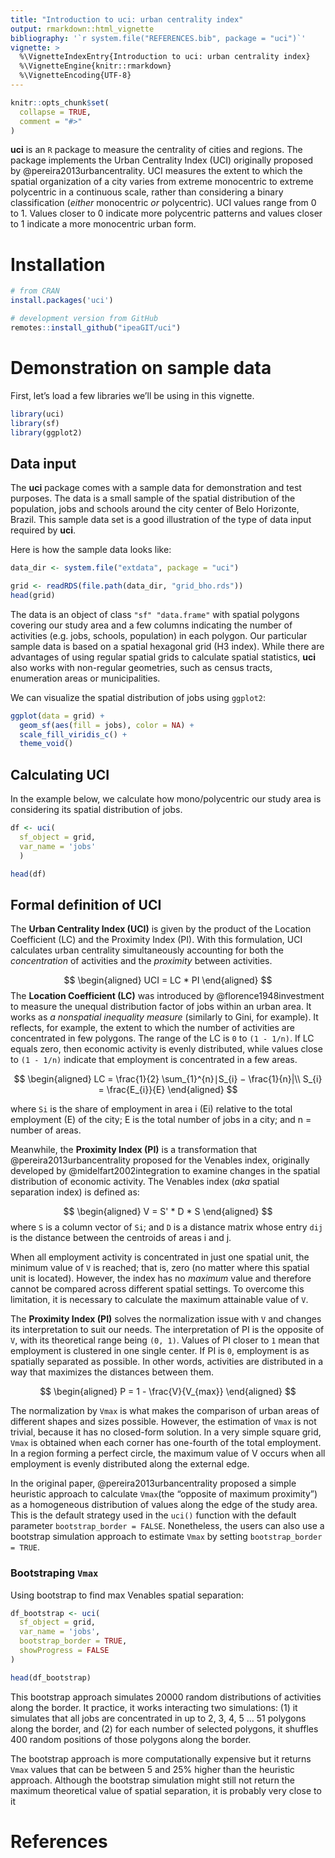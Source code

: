 ```yaml
---
title: "Introduction to uci: urban centrality index"
output: rmarkdown::html_vignette
bibliography: '`r system.file("REFERENCES.bib", package = "uci")`'
vignette: >
  %\VignetteIndexEntry{Introduction to uci: urban centrality index} 
  %\VignetteEngine{knitr::rmarkdown} 
  %\VignetteEncoding{UTF-8}
---
```


```r
knitr::opts_chunk$set(
  collapse = TRUE,
  comment = "#>"
)
```

**uci** is an `R` package to measure the centrality of cities and regions. The package implements the Urban Centrality Index (UCI) originally proposed by @pereira2013urbancentrality. UCI measures the extent to which the spatial organization of a city varies from extreme monocentric to extreme polycentric in a continuous scale, rather than considering a binary classification (*either* monocentric *or* polycentric). UCI values range from 0 to 1. Values closer to 0 indicate more polycentric patterns and values closer to 1 indicate a more monocentric urban form.


# Installation

```r
# from CRAN
install.packages('uci')

# development version from GitHub
remotes::install_github("ipeaGIT/uci")

```


# Demonstration on sample data

First, let's load a few libraries we'll be using in this vignette.

```r
library(uci)
library(sf)
library(ggplot2)
```

## Data input

The **uci** package comes with a sample data for demonstration and test purposes. The data is a small sample of the spatial distribution of the population, jobs and schools around the city center of Belo Horizonte, Brazil. This sample data set is a good illustration of the type of data input required by **uci**.

Here is how the sample data looks like:

```r
data_dir <- system.file("extdata", package = "uci")

grid <- readRDS(file.path(data_dir, "grid_bho.rds"))
head(grid)
```
The data is an object of class `"sf" "data.frame"` with spatial polygons covering our study area and a few columns indicating the number of activities (e.g. jobs, schools, population) in each polygon. Our particular sample data is based on a spatial hexagonal grid (H3 index). While there are advantages of using regular spatial grids to calculate spatial statistics, **uci** also works with non-regular geometries, such as census tracts, enumeration areas or municipalities.

We can visualize the spatial distribution of jobs using `ggplot2`:

```r

ggplot(data = grid) +
  geom_sf(aes(fill = jobs), color = NA) +
  scale_fill_viridis_c() +
  theme_void()

```



## Calculating UCI

In the example below, we calculate how mono/polycentric our study area is considering its spatial distribution of jobs. 

```r
df <- uci(
  sf_object = grid,
  var_name = 'jobs'
  )

head(df)
```


## Formal definition of UCI

The **Urban Centrality Index (UCI)** is given by the product of the Location Coefficient (LC) and the Proximity Index (PI). With this formulation, UCI calculates urban centrality simultaneously accounting for both the *concentration* of activities and the *proximity* between activities.

$$
\begin{aligned}
UCI = LC  * PI
\end{aligned}
$$
The **Location Coefficient (LC)** was introduced by @florence1948investment to measure the unequal distribution factor of jobs within an urban area. It works as *a nonspatial inequality measure* (similarly to Gini, for example). It reflects, for example, the extent to which the number of activities are concentrated in few polygons. The range of the LC is `0` to `(1 - 1/n)`. If LC equals zero, then economic activity is evenly distributed, while values close to `(1 - 1/n)` indicate that employment is concentrated in a few areas.

$$
\begin{aligned}
LC = \frac{1}{2} \sum_{1}^{n}∣S_{i} − \frac{1}{n}​|\\  
S_{i} = \frac{E_{i}}{E}
\end{aligned}
$$

where `Si` is the share of employment in area i (Ei) relative to the total employment (E) of the city; E is the total number of jobs in a city; and n = number of areas.

Meanwhile, the **Proximity Index (PI)** is a transformation that @pereira2013urbancentrality proposed for the Venables index, originally developed by @midelfart2002integration to examine changes in the spatial distribution of economic activity. The Venables index (*aka* spatial separation index) is defined as:

$$
\begin{aligned}
V = S' * D * S  
\end{aligned}
$$
where `S` is a column vector of `Si`; and `D` is a distance matrix whose entry `dij` is the distance between the centroids of areas i and j.

When all employment activity is concentrated in just one spatial unit, the minimum value of `V` is reached; that is, zero (no matter where this spatial unit is located). However, the index has no *maximum* value and therefore cannot be compared across different spatial settings. To overcome this limitation, it is necessary to calculate the maximum attainable value of `V`.

The **Proximity Index (PI)** solves the normalization issue with `V` and changes its interpretation to suit our needs. The interpretation of PI is the opposite of `V`, with its theoretical range being `(0, 1)`. Values of PI closer to `1` mean that employment is clustered in one single center. If PI is `0`, employment is as spatially separated as possible. In other words, activities are distributed in a way that maximizes the distances between them.

$$
\begin{aligned}
P = 1 - \frac{V}{V_{max}}
\end{aligned}
$$

The normalization by `Vmax` is what makes the comparison of urban areas of different shapes and sizes possible. However, the estimation of `Vmax` is not trivial, because it has no closed-form solution. In a very simple square grid, `Vmax` is obtained when each corner has one-fourth of the total employment. In a region forming a perfect circle, the maximum value of V occurs when all employment is evenly distributed along the external edge.

In the original paper, @pereira2013urbancentrality proposed a simple heuristic approach to calculate `Vmax`(the "opposite of maximum proximity") as a homogeneous distribution of values along the edge of the study area. This is the default strategy used in the `uci()` function with the default parameter `bootstrap_border = FALSE`. Nonetheless, the users can also use a bootstrap simulation approach to estimate `Vmax` by setting `bootstrap_border = TRUE`.

### Bootstraping `Vmax`

Using bootstrap to find max Venables spatial separation:

```r
df_bootstrap <- uci(
  sf_object = grid,
  var_name = 'jobs',
  bootstrap_border = TRUE,
  showProgress = FALSE
)

head(df_bootstrap)
```

This bootstrap approach simulates 20000 random distributions of activities along the border. It practice, it works interacting two simulations: (1) it simulates that all jobs are concentrated in up to 2, 3, 4, 5 ... 51 polygons along the border, and (2) for each number of selected polygons, it shuffles 400 random positions of those polygons along the border.

The bootstrap approach is more computationally expensive but it returns `Vmax` values that can be between 5 and 25% higher than the heuristic approach. Although the bootstrap simulation might still not return the maximum theoretical value of spatial separation, it is probably very close to it


# References
